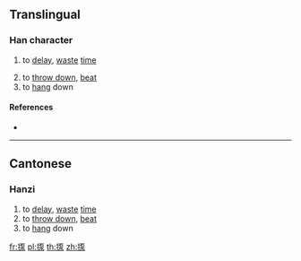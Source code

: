 ==Translingual==

===Han character===
{{Han char|rn=64|rad=手|as=09|sn=12|four=|canj=QMRE|ids=⿰扌泵}}

# {{label|mul|Cantonese}} to [[delay]], [[waste]] [[time]]
# to [[throw down]], [[beat]]
# to [[hang]] down

====References====
* {{Han ref|kx=0445.341|hdz=31913.111|uh=63FC|ud=25596}}

----

==Cantonese==

===Hanzi===
{{yue-hanzi|jyut=[[dam1]], [[dam2]], [[dam3]], [[dam4]], [[dap6]]|y=dam1, dam2, dam3, dam4, dap6}}

# to [[delay]], [[waste]] [[time]]
# to [[throw down]], [[beat]]
# to [[hang]] down

[[fr:揼]]
[[pl:揼]]
[[th:揼]]
[[zh:揼]]